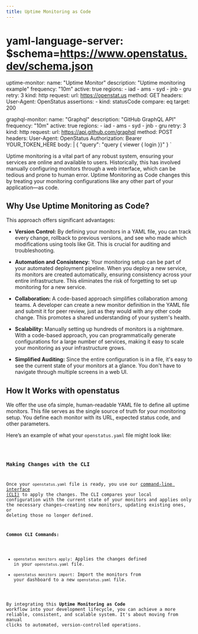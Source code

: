 ```yaml
---
title: Uptime Monitoring as Code
---
```

# yaml-language-server: $schema=https://www.openstatus.dev/schema.json
uptime-monitor:
  name: "Uptime Monitor"
  description: "Uptime monitoring example"
  frequency: "10m"
  active: true
  regions:
    - iad
    - ams
    - syd
    - jnb
    - gru
  retry: 3
  kind: http
  request:
    url: https://openstat.us
    method: GET
    headers:
      User-Agent: OpenStatus
  assertions:
    - kind: statusCode
      compare: eq
      target: 200

graphql-monitor:
  name: "Graphql"
  description: "GitHub GraphQL API"
  frequency: "10m"
  active: true
  regions:
    - iad
    - ams
    - syd
    - jnb
    - gru
  retry: 3
  kind: http
  request:
    url: https://api.github.com/graphql
    method: POST
    headers:
      User-Agent: OpenStatus
      Authorization: Bearer YOUR_TOKEN_HERE
    body: |
      {
        "query": "query { viewer { login }}"
      }
`

Uptime monitoring is a vital part of any robust system, ensuring your services are online and available to users. Historically, this has involved manually configuring monitors through a web interface, which can be tedious and prone to human error. Uptime Monitoring as Code changes this by treating your monitoring configurations like any other part of your application—as code.


## Why Use Uptime Monitoring as Code?

This approach offers significant advantages:

- **Version Control:** By defining your monitors in a YAML file, you can track every change, rollback to previous versions, and see who made which modifications using tools like Git. This is crucial for auditing and troubleshooting.

- **Automation and Consistency:** Your monitoring setup can be part of your automated deployment pipeline. When you deploy a new service, its monitors are created automatically, ensuring consistency across your entire infrastructure. This eliminates the risk of forgetting to set up monitoring for a new service.

- **Collaboration:** A code-based approach simplifies collaboration among teams. A developer can create a new monitor definition in the YAML file and submit it for peer review, just as they would with any other code change. This promotes a shared understanding of your system's health.

- **Scalability:** Manually setting up hundreds of monitors is a nightmare. With a code-based approach, you can programmatically generate configurations for a large number of services, making it easy to scale your monitoring as your infrastructure grows.

- **Simplified Auditing:** Since the entire configuration is in a file, it's easy to see the current state of your monitors at a glance. You don't have to navigate through multiple screens in a web UI.


## How It Works with openstatus

 We offer the use ofa simple, human-readable YAML file to define all uptime monitors. This file serves as the single source of truth for your monitoring setup. You define each monitor with its URL, expected status code, and other parameters.

Here’s an example of what your `openstatus.yaml` file might look like:

<Code code={code} lang="yaml" title='openstatus.yaml' />

### Making Changes with the CLI

Once your `openstatus.yaml` file is ready, you use our [command-line interface (CLI)](/tutorial/get-started-with-openstatus-cli) to apply the changes. The CLI compares your local configuration with the current state of your monitors and applies only the necessary changes—creating new monitors, updating existing ones, or deleting those no longer defined.

**Common CLI Commands:**

- `openstatus monitors apply`: Applies the changes defined in your `openstatus.yaml` file.
- `openstatus monitors import`: Import the monitors from your dashboard to a new `openstatus.yaml` file.

By integrating this **Uptime Monitoring as Code** workflow into your development lifecycle, you can achieve a more reliable, consistent, and scalable system. It's about moving from manual clicks to automated, version-controlled operations.
